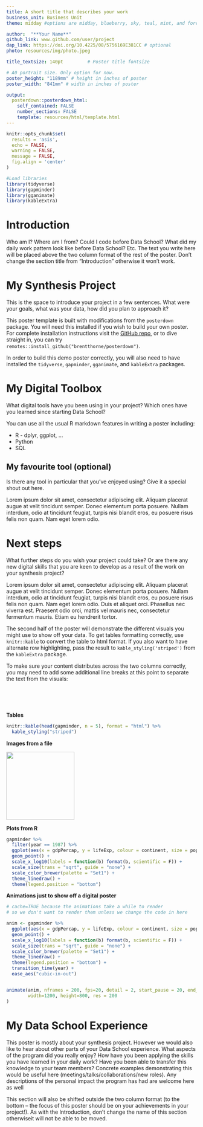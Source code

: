 ```yaml
---
title: A short title that describes your work
business_unit: Business Unit
theme: midday #options are midday, blueberry, sky, teal, mint, and forest

author:  "**Your Name**"
github_link: www.github.com/user/project
dap_link: https://doi.org/10.4225/08/5756169E381CC # optional
photo: resources/img/photo.jpeg

title_textsize: 140pt         # Poster title fontsize

# A0 portrait size. Only option for now.
poster_height: "1189mm" # height in inches of poster
poster_width: "841mm" # width in inches of poster

output: 
  posterdown::posterdown_html:
    self_contained: FALSE
    number_sections: FALSE
    template: resources/html/template.html
---
```


```r
knitr::opts_chunk$set(
  results = 'asis',
  echo = FALSE,
  warning = FALSE,
  message = FALSE,
  fig.align = 'center'
)

#Load libraries
library(tidyverse)
library(gapminder)
library(gganimate)
library(kableExtra)
```


# Introduction
Who am I? Where am I from? Could I code before Data School? What did my daily work pattern look like 
before Data School? Etc. The text you write here will be placed above the
two column format of the rest of the poster. Don't change the section title from "Introduction" 
otherwise it won't work.

# My Synthesis Project
This is the space to introduce your project in a few sentences. What were your goals, what was your 
data, how did you plan to approach it?

This poster template is built with modifications from the `posterdown` package. You will need this 
installed if you wish to build your own poster. For complete installation instructions visit the 
[GitHub repo](https://github.com/brentthorne/posterdown), or to dive straight in, you can try
`remotes::install_github("brentthorne/posterdown")`.

In order to build this demo poster correctly, you will also need to have installed the `tidyverse`, 
`gapminder`, `gganimate`, and `kableExtra` packages.

# My Digital Toolbox

What digital tools have you been using in your project? Which ones have you learned since starting 
Data School?

You can use all the usual R markdown features in writing a poster including:

* R - dplyr, ggplot, ...
* Python
* SQL

## My favourite tool (optional)

Is there any tool in particular that you've enjoyed using? Give it a special shout out here.

Lorem ipsum dolor sit amet, consectetur adipiscing elit. Aliquam placerat augue at velit tincidunt 
semper. Donec elementum porta posuere. Nullam interdum, odio at tincidunt feugiat, turpis nisi 
blandit eros, eu posuere risus felis non quam. Nam eget lorem odio.

# Next steps

What further steps do you wish your project could take? Or are there any new digital skills that you
are keen to develop as a result of the work on your synthesis project?

Lorem ipsum dolor sit amet, consectetur adipiscing elit. Aliquam placerat augue at velit tincidunt 
semper. Donec elementum porta posuere. Nullam interdum, odio at tincidunt feugiat, turpis nisi 
blandit eros, eu posuere risus felis non quam. Nam eget lorem odio. Duis et aliquet orci. Phasellus
nec viverra est. Praesent odio orci, mattis vel mauris nec, consectetur fermentum mauris. Etiam eu 
hendrerit tortor.

The second half of the poster will demonstrate the different visuals you might use to show off your 
data. To get tables formatting correctly, use `knitr::kable` to convert the table to html format. If
you also want to have alternate row highlighting, pass the result to `kable_styling('striped')` 
from the `kableExtra` package.

To make sure your content distributes across the two columns correctly, you may need to add some 
additional line breaks at this point to separate the text from the visuals:

<br/>
<br/>
<br/>

**Tables**
```r
knitr::kable(head(gapminder, n = 5), format = "html") %>% 
  kable_styling("striped")
```

**Images from a file**

![](resources/img/posterdownlogo.png){width=180px}

**Plots from R**
```r
gapminder %>% 
  filter(year == 1987) %>% 
  ggplot(aes(x = gdpPercap, y = lifeExp, colour = continent, size = pop)) +
  geom_point() +
  scale_x_log10(labels = function(b) format(b, scientific = F)) +
  scale_size(trans = "sqrt", guide = "none") +
  scale_color_brewer(palette = "Set1") +
  theme_linedraw() +
  theme(legend.position = "bottom")
```


**Animations just to show off a digital poster**
```r
# cache=TRUE because the animations take a while to render
# so we don't want to render them unless we change the code in here

anim <- gapminder %>% 
  ggplot(aes(x = gdpPercap, y = lifeExp, colour = continent, size = pop)) +
  geom_point() +
  scale_x_log10(labels = function(b) format(b, scientific = F)) +
  scale_size(trans = "sqrt", guide = "none") +
  scale_color_brewer(palette = "Set1") +
  theme_linedraw() +
  theme(legend.position = "bottom") +
  transition_time(year) +
  ease_aes("cubic-in-out")


animate(anim, nframes = 200, fps=20, detail = 2, start_pause = 20, end_pause=20, 
        width=1200, height=800, res = 200
)
```

# My Data School Experience

This poster is mostly about your synthesis project. However we would also like to hear about other
parts of your Data School experience. What aspects of the program did you really enjoy? How have you
been applying the skills you have learned in your daily work? Have you been able to transfer this 
knowledge to your team members? Concrete examples demonstrating this would be useful here
(meetings/talks/collaborations/new roles). Any descriptions of the personal impact the program has 
had are welcome here as well

This section will also be shifted outside the two column format (to the bottom -- the focus of this
poster should be on your achievements in your project!). As with the Introduction, don't change the
name of this section otherwiseit will not be able to be moved.

